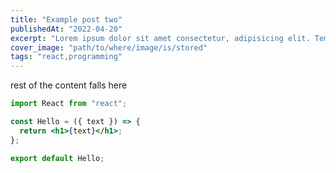```yaml
---
title: "Example post two"
publishedAt: "2022-04-20"
excerpt: "Lorem ipsum dolor sit amet consectetur, adipisicing elit. Tempora a id numquam animi aliquid quae! Autem incidunt rem iure veniam pariatur possimus ratione consequatur iste? Magni consequuntur placeat est adipisci!"
cover_image: "path/to/where/image/is/stored"
tags: "react,programming"
---
```


rest of the content falls here

```jsx
import React from "react";

const Hello = ({ text }) => {
  return <h1>{text}</h1>;
};

export default Hello;
```
